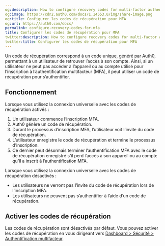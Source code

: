 ```yaml
---
og:description: How to configure recovery codes for multi-factor authentication.
og:image: https://cdn2.auth0.com/docs/1.14553.0/img/share-image.png
og:title: Configurer les codes de récupération pour MFA
og:url: https://auth0.com/docs/
permalink: configure-recovery-codes-for-mfa
title: Configurer les codes de récupération pour MFA
twitter:description: How to configure recovery codes for multi-factor authentication.
twitter:title: Configurer les codes de récupération pour MFA
---
```


Un code de récupération correspond à un code unique, généré par Auth0, permettant à un utilisateur de retrouver l’accès à son compte. Ainsi, si un utilisateur ne peut pas accéder à l’appareil ou au compte utilisé pour l’inscription à l’authentification multifacteur (MFA), il peut utiliser un code de récupération pour s’authentifier.

## Fonctionnement

Lorsque vous utilisez la connexion universelle avec les codes de récupération activés :

1. Un utilisateur commence l’inscription MFA.
2. Auth0 génère un code de récupération.
3. Durant le processus d’inscription MFA, l’utilisateur voit l’invite du code de récupération.
4. L’utilisateur enregistre le code de récupération et termine le processus d’inscription.
5. Ce dernier peut désormais terminer l’authentification MFA avec le code de récupération enregistré s’il perd l’accès à son appareil ou au compte qu’il a inscrit à l’authentification MFA.

Lorsque vous utilisez la connexion universelle avec les codes de récupération désactivés :

* Les utilisateurs ne verront pas l’invite du code de récupération lors de l’inscription MFA.
* Les utilisateurs ne peuvent pas s’authentifier à l’aide d’un code de récupération.

## Activer les codes de récupération

Les codes de récupération sont désactivés par défaut. Vous pouvez activer les codes de récupération en vous dirigeant vers [Dashboard > Sécurité > Authentification multifacteur](%24%7Bmanage_url%7D/#/security/mfa).